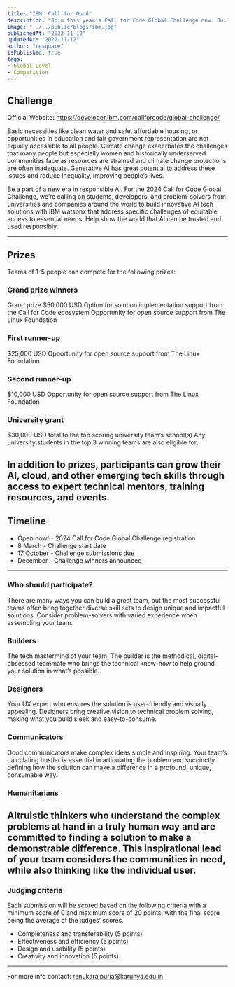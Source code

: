 ```yaml
---
title: "IBM: Call for Good"
description: "Join this year’s Call for Code Global Challenge now. Build solutions to address equitable access while building your generative AI skills with free watsonx training."
image: "../../public/blogs/ibm.jpg"
publishedAt: "2022-11-12"
updatedAt: "2022-11-12"
author: "resquare"
isPublished: true
tags:
- Global Level
- Competition
---
```


## Challenge

Official Website: https://developer.ibm.com/callforcode/global-challenge/

Basic necessities like clean water and safe, affordable housing, or opportunities in education and fair government representation are not equally accessible to all people. Climate change exacerbates the challenges that many people but especially women and historically underserved communities face as resources are strained and climate change protections are often inadequate. Generative AI has great potential to address these issues and reduce inequality, improving people’s lives.

Be a part of a new era in responsible AI. For the 2024 Call for Code Global Challenge, we’re calling on students, developers, and problem-solvers from universities and companies around the world to build innovative AI tech solutions with IBM watsonx that address specific challenges of equitable access to essential needs. Help show the world that AI can be trusted and used responsibly.

---

## Prizes

Teams of 1-5 people can compete for the following prizes:

### Grand prize winners
Grand prize
$50,000 USD
Option for solution implementation support from the Call for Code ecosystem
Opportunity for open source support from The Linux Foundation

### First runner-up
$25,000 USD
Opportunity for open source support from The Linux Foundation

### Second runner-up
$10,000 USD
Opportunity for open source support from The Linux Foundation

### University grant
$30,000 USD
total to the top scoring university team’s school(s)
Any university students in the top 3 winning teams are also eligible for:

In addition to prizes, participants can grow their AI, cloud, and other emerging tech skills through access to expert technical mentors, training resources, and events.
---

## Timeline

- Open now! - 2024 Call for Code Global Challenge registration
- 8 March - Challenge start date
- 17 October - Challenge submissions due
- December - Challenge winners announced

---

### Who should participate?

There are many ways you can build a great team, but the most successful teams often bring together diverse skill sets to design unique and impactful solutions. Consider problem-solvers with varied experience when assembling your team.

### Builders
The tech mastermind of your team. The builder is the methodical, digital-obsessed teammate who brings the technical know-how to help ground your solution in what’s possible.
### Designers
Your UX expert who ensures the solution is user-friendly and visually appealing. Designers bring creative vision to technical problem solving, making what you build sleek and easy-to-consume.

### Communicators
Good communicators make complex ideas simple and inspiring. Your team’s calculating hustler is essential in articulating the problem and succinctly defining how the solution can make a difference in a profound, unique, consumable way.

### Humanitarians
Altruistic thinkers who understand the complex problems at hand in a truly human way and are committed to finding a solution to make a demonstrable difference. This inspirational lead of your team considers the communities in need, while also thinking like the individual user.
---
### Judging criteria
Each submission will be scored based on the following criteria with a minimum score of 0 and maximum score of 20 points, with the final score being the average of the judges’ scores.
- Completeness and transferability (5 points)
- Effectiveness and efficiency (5 points)
- Design and usability (5 points)
- Creativity and innovation (5 points)
---

For more info contact: renukarajpuria@karunya.edu.in
